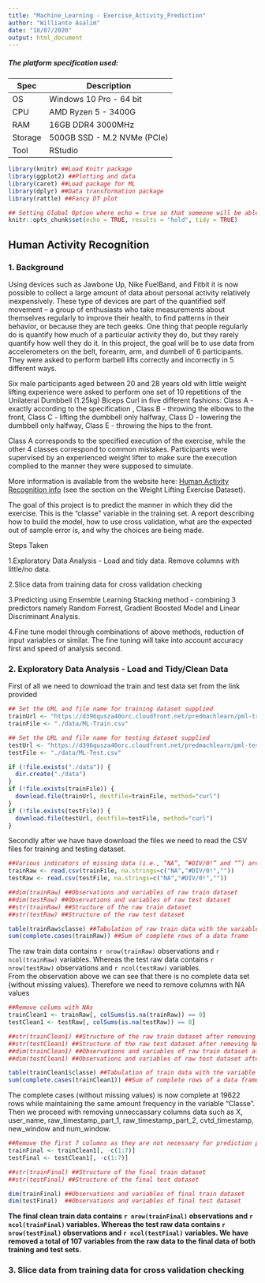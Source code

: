 ```yaml
---
title: "Machine_Learning - Exercise_Activity_Prediction"
author: "Willianto Asalim"
date: "18/07/2020"
output: html_document
---
```


##### The platform specification used:
Spec    | Description
------- | -----------------------
OS      | Windows 10 Pro - 64 bit
CPU     | AMD Ryzen 5 - 3400G
RAM     | 16GB DDR4 3000MHz
Storage | 500GB SSD - M.2 NVMe (PCIe) 
Tool    | RStudio


```r
library(knitr) ##Load Knitr package
library(ggplot2) ##Plotting and data
library(caret) ##Load package for ML
library(dplyr) ##Data transformation package
library(rattle) ##Fancy DT plot
```

```r
## Setting Global Option where echo = true so that someone will be able to read the code and results.
knitr::opts_chunk$set(echo = TRUE, results = "hold", tidy = TRUE)
```

## Human Activity Recognition

### 1. Background

Using devices such as Jawbone Up, Nike FuelBand, and Fitbit it is now possible to collect a large amount of data about personal activity relatively inexpensively. These type of devices are part of the quantified self movement – a group of enthusiasts who take measurements about themselves regularly to improve their health, to find patterns in their behavior, or because they are tech geeks. One thing that people regularly do is quantify how much of a particular activity they do, but they rarely quantify how well they do it. In this project, the goal will be to use data from accelerometers on the belt, forearm, arm, and dumbell of 6 participants. They were asked to perform barbell lifts correctly and incorrectly in 5 different ways. 

Six male participants aged between 20 and 28 years old with little weight lifting experience were asked to perform one set of 10 repetitions of the Unilateral Dumbbell (1.25kg) Biceps Curl in five different fashions: 
Class A - exactly according to the specification , 
Class B - throwing the elbows to the front, 
Class C - lifting the dumbbell only halfway, 
Class D - lowering the dumbbell only halfway, 
Class E - throwing the hips to the front.

Class A corresponds to the specified execution of the exercise, while the other 4 classes correspond to common mistakes. Participants were supervised by an experienced weight lifter to make sure the execution complied to the manner they were supposed to simulate.

More information is available from the website here: [Human Activity Recognition info](http://web.archive.org/web/20161224072740/http:/groupware.les.inf.puc-rio.br/har) (see the section on the Weight Lifting Exercise Dataset).

The goal of this project is to predict the manner in which they did the exercise. This is the "classe" variable in the training set. A report describing how to build the model, how to use cross validation, what are the expected out of sample error is, and why the choices are being made.

Steps Taken

1.Exploratory Data Analysis - Load and tidy data. Remove columns with little/no data.

2.Slice data from training data for cross validation checking

3.Predicting using Ensemble Learning Stacking method - combining 3 predictors namely Random Forrest, Gradient Boosted Model and Linear Discriminant Analysis.

4.Fine tune model through combinations of above methods, reduction of input variables or similar. The fine tuning will take into account accuracy first and speed of analysis second.


### 2. Exploratory Data Analysis - Load and Tidy/Clean Data
First of all we need to download the train and test data set from the link provided
```r
## Set the URL and file name for training dataset supplied
trainUrl <- "https://d396qusza40orc.cloudfront.net/predmachlearn/pml-training.csv"
trainFile <- "./data/ML-Train.csv"

## Set the URL and file name for testing dataset supplied
testUrl <- "https://d396qusza40orc.cloudfront.net/predmachlearn/pml-testing.csv"
testFile <- "./data/ML-Test.csv"

if (!file.exists("./data")) {
  dir.create("./data")
}
if (!file.exists(trainFile)) {
  download.file(trainUrl, destfile=trainFile, method="curl")
}
if (!file.exists(testFile)) {
  download.file(testUrl, destfile=testFile, method="curl")
}
```

Secondly after we have have download the files we need to read the CSV files for training and testing dataset.
```r
##Various indicators of missing data (i.e., “NA”, “#DIV/0!” and “”) are all set to NA so they can be processed
trainRaw <- read.csv(trainFile, na.strings=c("NA","#DIV/0!",""))
testRaw <- read.csv(testFile, na.strings=c("NA","#DIV/0!",""))

##dim(trainRaw) ##Observations and variables of raw train dataset
##dim(testRaw) ##Observations and variables of raw test dataset
##str(trainRaw) ##Structure of the raw train dataset 
##str(testRaw) ##Structure of the raw test dataset

table(trainRaw$classe) ##Tabulation of raw train data with the variable (Classe) and its frequency
sum(complete.cases(trainRaw)) ##Sum of complete rows of a data frame
```

The raw train data contains `r nrow(trainRaw)` observations and `r ncol(trainRaw)` variables. Whereas the test raw data contains `r nrow(testRaw)` observations and `r ncol(testRaw)` variables.  
From the observation above we can see that there is no complete data set (without missing values). Therefore we need to remove columns with NA values

```r
##Remove colums with NAs
trainClean1 <- trainRaw[, colSums(is.na(trainRaw)) == 0] 
testClean1 <- testRaw[, colSums(is.na(testRaw)) == 0] 

##str(trainClean1) ##Structure of the raw train dataset after removing NA values
##str(testClean1) ##Structure of the raw test dataset after removing NA values
##dim(trainClean1) ##Observations and variables of raw train dataset after removing NA values
##dim(testClean1) ##Observations and variables of raw test dataset after removing NA values

table(trainClean1$classe) ##Tabulation of train data with the variable (Classe) and its frequency
sum(complete.cases(trainClean1)) ##Sum of complete rows of a data frame
```  

The complete cases (without missing values) is now complete at 19622 rows while maintaining the same amount frequency in the variable "Classe".
Then we proceed with removing unneccassary columns data such as X, user_name, raw_timestamp_part_1, raw_timestamp_part_2, cvtd_timestamp, new_window and num_window.

```r
##Remove the first 7 columns as they are not necessary for prediction purpose
trainFinal <- trainClean1[, -c(1:7)]
testFinal <- testClean1[, -c(1:7)]

##str(trainFinal) ##Structure of the final train dataset
##str(testFinal) ##Structure of the final test dataset

dim(trainFinal) ##Observations and variables of final train dataset
dim(testFinal)  ##Observations and variables of final test dataset
```

**The final clean train data contains `r nrow(trainFinal)` observations and `r ncol(trainFinal)` variables. Whereas the test raw data contains `r nrow(testFinal)` observations and `r ncol(testFinal)` variables. We have removed a total of 107 variables from the raw data to the final data of both training and test sets.**

### 3. Slice data from training data for cross validation checking



